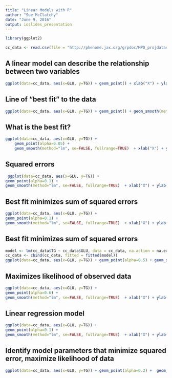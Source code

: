 ```yaml
---
title: "Linear Models with R"
author: "Sue McClatchy"
date: "June 9, 2016"
output: ioslides_presentation
---
```


```r
library(ggplot2)

cc_data <- read.csv(file = "http://phenome.jax.org/grpdoc/MPD_projdatasets/CGDpheno3.csv")
```

## A linear model can describe the relationship between two variables 

```r
ggplot(data=cc_data, aes(x=GLU, y=TG)) + geom_point() + xlab("X") + ylab("Y") + lims(x=c(0,375),y=c(0,375))
```

## Line of "best fit" to the data

```r
ggplot(data=cc_data, aes(x=GLU, y=TG)) + geom_point() + geom_smooth(method="lm", se=FALSE, fullrange=TRUE) + xlab("X") + ylab("Y") + lims(x=c(0,375),y=c(0,375))
```

## What is the best fit?

```r
ggplot(data=cc_data, aes(x=GLU, y=TG)) + 
    geom_point(alpha=0.05) + 
    geom_smooth(method="lm", se=FALSE, fullrange=TRUE)  + xlab("X") + ylab("Y") + lims(x=c(0,375),y=c(0,375)) +  annotate("text", x = 209, y = 250, label = "y[i]", parse=TRUE) +  annotate("text", x = 211, y = 165, label = "hat(y)[i]", parse=TRUE) +  annotate("text", x = 235, y = 210, label = "epsilon[i] == y[i]-hat(y)[i]", parse=TRUE) + annotate("pointrange", x=215, y=252, ymin=153, ymax=250, color="red", size=0.4) + annotate("text", x=249, y=230, label="error or residual")
```

## Squared errors
```r
 ggplot(data=cc_data, aes(x=GLU, y=TG)) + 
geom_point(alpha=0.1) + 
geom_smooth(method="lm", se=FALSE, fullrange=TRUE)  + xlab("X") + ylab("Y") + lims(x=c(0,375),y=c(0,375)) + annotate("text", x = 209, y = 250, label = "y[i]", parse=TRUE) +  annotate("text", x = 211, y = 165, label = "hat(y)[i]", parse=TRUE) +  annotate("pointrange", x=215, y=252, ymin=153, ymax=250, color="red", size=0.4) + annotate("rect", xmin=215, xmax = 280, ymin=153, ymax = 252, alpha=0.6, bg="white", color="red") + annotate("text", x=249, y=230, label="error squared") + annotate("text", x = 250, y = 210, label = "epsilon[i]^2 == (y[i]-hat(y)[i])^2", parse=TRUE)
```


## Best fit minimizes sum of squared errors
```r
ggplot(data=cc_data, aes(x=GLU, y=TG)) + 
geom_point(alpha=0.1) + 
geom_smooth(method="lm", se=FALSE, fullrange=TRUE)  + xlab("X") + ylab("Y") + lims(x=c(0,375),y=c(0,375)) +  annotate("text", x = 209, y = 250, label = "y[i]", parse=TRUE) +  annotate("text", x = 211, y = 165, label = "hat(y)[i]", parse=TRUE) +  annotate("pointrange", x=215, y=252, ymin=153, ymax=250, color="red", size=0.4) + annotate("rect", xmin=215, xmax = 280, ymin=153, ymax = 252, alpha=0.6, bg="white", color="red") + annotate("text", x=249, y=230, label="error squared") + annotate("text", x = 250, y = 210, label = "epsilon[i]^2 == (y[i]-hat(y)[i])^2", parse=TRUE) + annotate("text", x = 85, y = 210, label = "paste(Sigma  , epsilon[i]^2)", parse=TRUE) + annotate("text", x = 85, y = 230, label = "sum of squared errors")
```

## Best fit minimizes sum of squared errors

```r
model <- lm(cc_data$TG ~ cc_data$GLU, data = cc_data, na.action = na.exclude)
cc_data <- cbind(cc_data, fitted = fitted(model))
ggplot(data=cc_data, aes(x=GLU, y=TG)) + geom_point(alpha=0.5) + geom_smooth(method="lm", se=FALSE, fullrange=TRUE) + xlab("X") + ylab("Y") + lims(x=c(0,375),y=c(0,375)) + geom_segment(aes(x=GLU, y=TG, xend = GLU, yend = fitted), color="red", alpha=0.5) + annotate("text", x = 85, y = 210, label = "paste(Sigma  , epsilon[i]^2)", parse=TRUE) + annotate("text", x = 85, y = 230, label = "sum of squared errors")
```

## Maximizes likelihood of observed data
```r
ggplot(data=cc_data, aes(x=GLU, y=TG)) + 
geom_point(alpha=0.6) + 
geom_smooth(method="lm", se=FALSE, fullrange=TRUE)  + xlab("X") + ylab("Y") + lims(x=c(0,375),y=c(0,375)) +  annotate("text", x = 209, y = 250, label = "y[i]", parse=TRUE) +  annotate("text", x = 211, y = 165, label = "hat(y)[i]", parse=TRUE) +  annotate("pointrange", x=215, y=252, ymin=153, ymax=250, color="red", size=0.4) + annotate("rect", xmin=215, xmax = 280, ymin=153, ymax = 252, alpha=0.6, bg="white", color="red") + annotate("text", x = 85, y = 210, label = "paste(Sigma  , epsilon[i]^2)", parse=TRUE) + annotate("text", x = 85, y = 245, label = "minimize \n sum of squared errors")
```

## Linear regression model
```r
ggplot(data=cc_data, aes(x=GLU, y=TG)) + 
geom_point(alpha=0.1) + 
geom_smooth(method="lm", se=FALSE, fullrange=TRUE)  + xlab("X") + ylab("Y") + lims(x=c(0,375),y=c(0,375)) + annotate("text", x = 209, y = 250, label = "y[i]", parse=TRUE) + annotate("text", x = 211, y = 165, label = "hat(y)[i]", parse=TRUE) + annotate("pointrange", x=215, y=252, ymin=153, ymax=250, color="red", size=0.4) + annotate("text", x = 220, y = 224, label = "epsilon[i]", parse=TRUE) + annotate("text", x = 165, y = 245, label = "y[i] == alpha + Beta*x[i] + epsilon[i]", parse=TRUE)  + annotate("text", x = 35, y = 25, label = "alpha == intercept", parse=TRUE) + annotate("text", x = 50, y = 125, label = "Beta == slope", parse=TRUE) + annotate("text", x = 50, y = 110, label = "(regression coefficient)") + geom_segment(aes(x=50, y=60), data=cc_data, xend=50, yend=100, color="red", linetype="dashed", size = 0.4) + geom_segment(aes(x=120, y=100), data=cc_data, xend=50, yend=100, color="red", linetype="dashed", size = 0.4)
```

## Identify model parameters that minimize squared error, maximize likelihood of data
```r
ggplot(data=cc_data, aes(x=GLU, y=TG)) + geom_point(alpha=0.2) +  geom_smooth(method="lm", se=FALSE, fullrange=TRUE) + xlab("glucose") + ylab("triglyceride") + lims(x=c(0,375),y=c(0,375)) + annotate("text", x = 70, y = 335, label = "model + error") + annotate("text", x = 70, y = 310, label = "y[i] == 30.4762 + (0.5686)*x[i] + epsilon[i]", parse=TRUE) + annotate("text", x = 70, y = 290, label = "epsilon[i] %~% N(0, sigma^2)", parse=TRUE)+ annotate("text", x = 35, y = 25, label = "alpha == 30.4762", parse=TRUE) + annotate("text", x = 50, y = 125, label = "Beta == 0.5686", parse=TRUE) + annotate("text", x = 50, y = 110, label = "(regression coefficient)") + geom_segment(aes(x=50, y=60), data=cc_data, xend=50, yend=100, color="red", linetype="dashed", size = 0.4) + geom_segment(aes(x=120, y=100), data=cc_data, xend=50, yend=100, color="red", linetype="dashed", size = 0.4)
```
